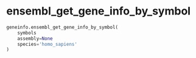 # ensembl_get_gene_info_by_symbol { #geneinfo.ensembl_get_gene_info_by_symbol }

```python
geneinfo.ensembl_get_gene_info_by_symbol(
    symbols
    assembly=None
    species='homo_sapiens'
)
```

